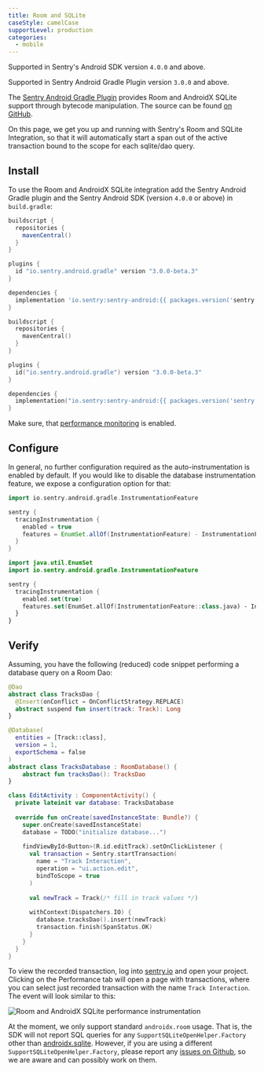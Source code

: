 ```yaml
---
title: Room and SQLite
caseStyle: camelCase
supportLevel: production
categories:
  - mobile
---
```


<Note>

Supported in Sentry's Android SDK version `4.0.0` and above.

Supported in Sentry Android Gradle Plugin version `3.0.0` and above.

</Note>

The [Sentry Android Gradle Plugin](/platforms/android/gradle/) provides Room and AndroidX SQLite support through bytecode manipulation. The source can be found [on GitHub](https://github.com/getsentry/sentry-android-gradle-plugin/tree/main/plugin-build/src/main/kotlin/io/sentry/android/gradle/instrumentation).

On this page, we get you up and running with Sentry's Room and SQLite Integration, so that it will automatically start a span out of the active transaction bound to the scope for each sqlite/dao query.

## Install

To use the Room and AndroidX SQLite integration add the Sentry Android Gradle plugin and the Sentry Android SDK (version `4.0.0` or above) in `build.gradle`:

```groovy
buildscript {
  repositories {
    mavenCentral()
  }
}

plugins {
  id "io.sentry.android.gradle" version "3.0.0-beta.3"
}

dependencies {
  implementation 'io.sentry:sentry-android:{{ packages.version('sentry.java.android', '5.0.0') }}'
}
```

```kotlin
buildscript {
  repositories {
    mavenCentral()
  }
}

plugins {
  id("io.sentry.android.gradle") version "3.0.0-beta.3"
}

dependencies {
  implementation("io.sentry:sentry-android:{{ packages.version('sentry.java.android', '5.0.0') }}")
}
```

<Note>

Make sure, that [performance monitoring](/platforms/android/performance/#configure-the-sample-rate) is enabled.

</Note>

## Configure

In general, no further configuration required as the auto-instrumentation is enabled by default. If you would like to disable the database instrumentation feature, we expose a configuration option for that:

```groovy
import io.sentry.android.gradle.InstrumentationFeature

sentry {
  tracingInstrumentation {
    enabled = true
    features = EnumSet.allOf(InstrumentationFeature) - InstrumentationFeature.DATABASE
  }
}
```

```kotlin
import java.util.EnumSet
import io.sentry.android.gradle.InstrumentationFeature

sentry {
  tracingInstrumentation {
    enabled.set(true)
    features.set(EnumSet.allOf(InstrumentationFeature::class.java) - InstrumentationFeature.DATABASE)
  }
}
```

## Verify

Assuming, you have the following (reduced) code snippet performing a database query on a Room Dao:

```kotlin
@Dao
abstract class TracksDao {
  @Insert(onConflict = OnConflictStrategy.REPLACE)
  abstract suspend fun insert(track: Track): Long
}

@Database(
  entities = [Track::class],
  version = 1,
  exportSchema = false
)
abstract class TracksDatabase : RoomDatabase() {
    abstract fun tracksDao(): TracksDao
}

class EditActivity : ComponentActivity() {
  private lateinit var database: TracksDatabase
  
  override fun onCreate(savedInstanceState: Bundle?) {
    super.onCreate(savedInstanceState)
    database = TODO("initialize database...")
    
    findViewById<Button>(R.id.editTrack).setOnClickListener {
      val transaction = Sentry.startTransaction(
        name = "Track Interaction",
        operation = "ui.action.edit",
        bindToScope = true
      )
      
      val newTrack = Track(/* fill in track values */)
      
      withContext(Dispatchers.IO) {
        database.tracksDao().insert(newTrack)
        transaction.finish(SpanStatus.OK)
      }
    }
  }
}
```

To view the recorded transaction, log into [sentry.io](https://sentry.io) and open your project. Clicking on the Performance tab will open a page with transactions, where you can select just recorded transaction with the name `Track Interaction`. The event will look similar to this:

![Room and AndroidX SQLite performance instrumentation](room-sqlite-instrumentation.png)

<Note>

At the moment, we only support standard `androidx.room` usage. That is, the SDK will not report SQL queries for any `SupportSQLiteOpenHelper.Factory` other than [androidx.sqlite](https://github.com/androidx/androidx/tree/androidx-main/sqlite). However, if you are using a different `SupportSQLiteOpenHelper.Factory`, please report any [issues on Github](https://github.com/getsentry/sentry-android-gradle-plugin/issues), so we are aware and can possibly work on them.

</Note>

